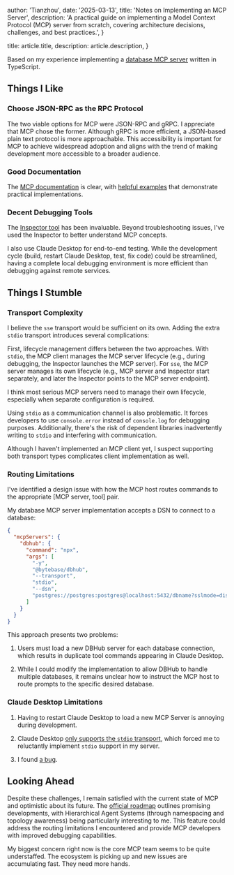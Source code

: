 
  author: 'Tianzhou',
  date: '2025-03-13',
  title: 'Notes on Implementing an MCP Server',
  description:
    'A practical guide on implementing a Model Context Protocol (MCP) server from scratch, covering architecture decisions, challenges, and best practices.',
}

  title: article.title,
  description: article.description,
}


Based on my experience implementing a [database MCP server](https://github.com/bytebase/dbhub/) written in TypeScript.

## Things I Like

### Choose JSON-RPC as the RPC Protocol

The two viable options for MCP were JSON-RPC and gRPC. I appreciate that MCP chose the former.
Although gRPC is more efficient, a JSON-based plain text protocol is more approachable. This
accessibility is important for MCP to achieve widespread adoption and aligns with the trend of
making development more accessible to a broader audience.

### Good Documentation

The [MCP documentation](https://modelcontextprotocol.io/introduction) is clear, with [helpful examples](https://modelcontextprotocol.io/examples) that demonstrate practical implementations.

### Decent Debugging Tools

The [Inspector tool](https://modelcontextprotocol.io/docs/tools/inspector) has been invaluable. Beyond troubleshooting issues, I've used the Inspector to better understand MCP concepts.

I also use Claude Desktop for end-to-end testing. While the development cycle (build, restart Claude Desktop, test, fix code) could be streamlined, having a complete local debugging environment is more efficient than debugging against remote services.

## Things I Stumble

### Transport Complexity

I believe the `sse` transport would be sufficient on its own. Adding the extra `stdio` transport introduces several complications:

First, lifecycle management differs between the two approaches. With `stdio`, the MCP client manages the MCP server lifecycle (e.g., during debugging, the Inspector launches the MCP server). For `sse`, the MCP server manages its own lifecycle (e.g., MCP server and Inspector start separately, and later the Inspector points to the MCP server endpoint).

I think most serious MCP servers need to manage their own lifecycle, especially when separate configuration is required.

Using `stdio` as a communication channel is also problematic. It forces developers to use `console.error` instead of `console.log` for debugging purposes. Additionally, there's the risk of dependent libraries inadvertently writing to `stdio` and interfering with communication.

Although I haven't implemented an MCP client yet, I suspect supporting both transport types complicates client implementation as well.

### Routing Limitations

I've identified a design issue with how the MCP host routes commands to the appropriate [MCP server, tool] pair.

My database MCP server implementation accepts a DSN to connect to a database:

```json
{
  "mcpServers": {
    "dbhub": {
      "command": "npx",
      "args": [
        "-y",
        "@bytebase/dbhub",
        "--transport",
        "stdio",
        "--dsn",
        "postgres://postgres:postgres@localhost:5432/dbname?sslmode=disable"
      ]
    }
  }
}
```

This approach presents two problems:

1. Users must load a new DBHub server for each database connection, which results in duplicate tool commands appearing in Claude Desktop.

1. While I could modify the implementation to allow DBHub to handle multiple databases, it remains unclear how to instruct the MCP host to route prompts to the specific desired database.

### Claude Desktop Limitations

1. Having to restart Claude Desktop to load a new MCP Server is annoying during development.

1. Claude Desktop [only supports the `stdio` transport](https://github.com/orgs/modelcontextprotocol/discussions/16),
   which forced me to reluctantly implement `stdio` support in my server.

1. I found [a bug](https://github.com/modelcontextprotocol/servers/issues/812).

## Looking Ahead

Despite these challenges, I remain satisfied with the current state of MCP and optimistic about its future.
The [official roadmap](https://modelcontextprotocol.io/development/roadmap) outlines promising developments,
with Hierarchical Agent Systems (through namespacing and topology awareness) being particularly interesting to me.
This feature could address the routing limitations I encountered and provide MCP developers with improved debugging capabilities.

My biggest concern right now is the core MCP team seems to be quite understaffed. The ecosystem is picking up and new issues are accumulating fast. They need more hands.
